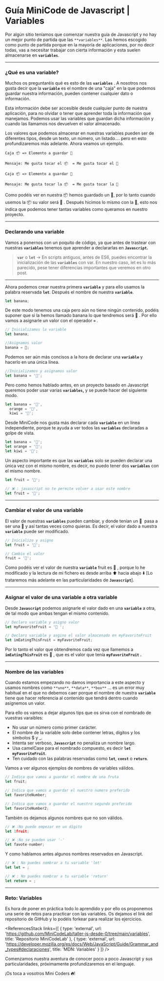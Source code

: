 # **Guía MiniCode de Javascript | Variables**

Por algún sitio teníamos que comenzar nuestra guía de Javascript y no hay un mejor punto de partida que las `**variables**`. Las hemos escogido como punto de partida porque en la mayoría de aplicaciones, por no decir todas, vas a necesitar trabajar con cierta información y esta suelen almacenarse en **`variables`**.

---

### ¿Qué es una variable?

Muchos os preguntaréis qué es esto de las **`variables`** . A nosotros nos gusta decir que la **`variable`** es el nombre de una "caja" en la que podemos guardar nuestra información, pueden contener cualquier dato o información.

Esta información debe ser accesible desde cualquier punto de nuestra aplicación, para no olvidar o tener que aprender toda la información que manejamos. Podemos usar las variables que guardan dicha información y cuando las llamamos nos devuelven el valor almacenado.

Los valores que podemos almacenar en nuestras variables pueden ser de diferentes tipos, desde un texto, un número, un listado.... pero en esto profundizaremos más adelante. Ahora veamos un ejemplo.

```tsx
Caja 📦 => Elemento a guardar 🥁

Mensaje: Me gusta tocar el 📦  = Me gusta tocar el 🥁

Caja 📦 => Elemento a guardar 🎸

Mensaje: Me gusta tocar la 📦  = Me gusta tocar la 🎸
```

Como podéis ver en nuestra 📦 hemos guardado un 🥁, por lo tanto cuando usemos la 📦 su valor será 🥁 . Después hicimos lo mismo con la 🎸, esto nos indica que podemos tener tantas variables como queramos en nuestro proyecto.

---

### **Declarando una variable**

Vamos a ponernos con un poquito de código, ya que antes de trastear con nuestras **`variables`** tenemos que aprender a declararlas en **`Javascript`.**

> **`var`** o **`let`** → En scripts antiguos, antes de ES6, puedes encontrar la inicialización de las **`variables`** con var. En nuestro caso, let es lo más parecido, pese tener diferencias importantes que veremos en otro post.

---

Ahora podemos crear nuestra primera **`variable`** y para ello usamos la palabra reservada **`let`**. Después el nombre de nuestra **`variable`**.

```jsx
let banana;
```

De este modo tenemos una caja pero aún no tiene ningún contenido, podéis suponer que si la hemos llamado banana lo que tendremos será 🍌 . Por ello vamos a asignarle un valor con el operador **`=`** .

```jsx
// Inicializamos la variable
let banana;

//Asignamos valor
banana = 🍌;
```

Podemos ser aún más concisos a la hora de declarar una **`variable`** y hacerlo en una única línea.

```jsx
//Inicializamos y asignamos valor
let banana = '🍌';
```

Pero como hemos hablado antes, en un proyecto basado en Javascript queremos poder usar varias **`variables`,** y se puede hacer del siguiente modo.

```jsx
let banana = '🍌',
  orange = '🍊',
  kiwi = '🥝';
```

Desde MiniCode nos gusta más declarar cada **`variable`** en un línea independiente, porque te ayuda a ver todos las **`variables`** declaradas a golpe de vista.

```jsx
let banana = '🍌';
let orange = '🍊';
let kiwi = '🥝';
```

Un aspecto importante es que las **`variables`** solo se pueden declarar una única vez con el mismo nombre, es decir, no puedo tener dos **`variables`** con el mismo nombre.

```jsx
let fruit = '🍉';

// ❌ : javascript no te permite volver a usar este nombre
let fruit = '🍌';
```

---

### Cambiar el valor de una variable

El valor de nuestras **`variables`** pueden cambiar, y donde tenían un 🍌  pasa a ser una 🍊 y así tantas veces como quieras. Es decir, el valor dado a nuestra **`variable`** puede ser modificado.

```jsx
// Inicializo y asigno
let fruit = '🍌';

// Cambio el valor
fruit = '🍉';
```

Como podéis ver el valor de nuestra **`variable`** fruit es 🍉 , porque lo he modificado y la lectura de mi fichero es desde arriba ⬆️ hacia abajo ⬇️ [Lo trataremos más adelante en las particularidades de **`Javascript`**].

---

### Asignar el valor de una variable a otra variable

Desde **`Javascript`** podemos asignarle el valor dado en una **`variable`** a otra, de tal modo que ambas tengan el mismo contenido.

```jsx
// Declaro variable y asigno valor
let myFavoriteFruit = '🍉 ';

// Declaro variable y asgino el valor almacenado en myFavoriteFruit
let imEatingThisFruit = myFavoriteFruit;
```

Por lo tanto el valor que obtendremos cada vez que llamemos a **`imEatingThisFruit`** es 🍉 , que es el valor que tenía **`myFavoriteFruit` .**

---

### Nombre de las variables

Cuando estamos empezando no damos importancia a este aspecto y usamos nombres como `**uno**`, `**data**`, `**box**` ... es un error muy habitual en el que no debemos caer porque el nombre de nuestra **`variable`** tiene que hacer referencia al contenido que tendrá dentro cuando asignemos un valor.

Para ello os vamos a dejar algunos tips que os sirva con el nombrado de vuestras varaibles:

- No usar un número como primer carácter.
- El nombre de la variable solo debe contener letras, dígitos y los símbolos $ y \_.
- Intenta ser verboso, **`Javascript`** no penaliza un nombre largo.
- Usa camelCase para el nombrado compuesto, es decir **`let myFavoriteFruit`**.
- Ten cuidado con las palabras reservadas como **`let`**, **`const`** o **`return`**.

Vamos a ver algunos ejemplos de nombres de variables válidos.

```jsx
// Indica que vamos a guardar el nombre de una fruta
let fruit;

// Indica que vamos a guardar el nuestro numero preferido
let favoriteNumber;

// Indica que vamos a guardar el nuestro segundo preferido
let favoriteNumber2;
```

También os dejamos algunos nombres que no son válidos.

```jsx
// ❌ :No puede empezar en un dígito
let 1fruit;

// ❌ :No se pueden usar '-'
let favote-number;
```

Y como hablamos antes algunos nombres reservados en Javascript.

```jsx
// ❌ : No puedes nombrar a tu variable 'let'
let let = ;

// ❌ : No puedes nombrar a tu variable 'return'
let return = ;

```

---

### Reto: Variables

Es hora de poner en práctica todo lo aprendido y por ello os proponemos una serie de retos para practicar con las variables. Os dejamos el link del repositorio de GitHub y lo podéis forkear para realizar los ejercicios.

<ReferencesStack
  links={[
    {
      type: 'external',
      url: 'https://github.com/MiniCodeLab/taller-js-desde-0/tree/main/variables',
      title: 'Repositorio MiniCodeLab'
    },
    {
      type: 'external',
      url: 'https://developer.mozilla.org/es/docs/Web/JavaScript/Guide/Grammar_and_types#declaraciones',
      title: 'MDN: Variables'
    }
  ]}
/>

Comenzamos nuestra aventura de conocer poco a poco Javascript y sus particularidades, próximamente profundizaremos en el lenguaje.

¡Os toca a vosotros Mini Coders **🔥**!

